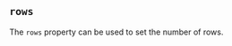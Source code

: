 
## `rows`

The `rows` property can be used to set the number of rows.

<Example
  Component={Rows}
  code={RowsSrc}
  caption="rows"
  undent={2}
  expand
/>


